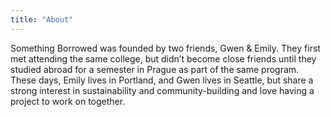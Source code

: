 ```yaml
---
title: "About"
---
```


Something Borrowed was founded by two friends, Gwen & Emily. They first met attending the same college, but didn't become close friends until they studied abroad for a semester in Prague as part of the same program. These days, Emily lives in Portland, and Gwen lives in Seattle, but share a strong interest in sustainability and community-building and love having a project to work on together.
